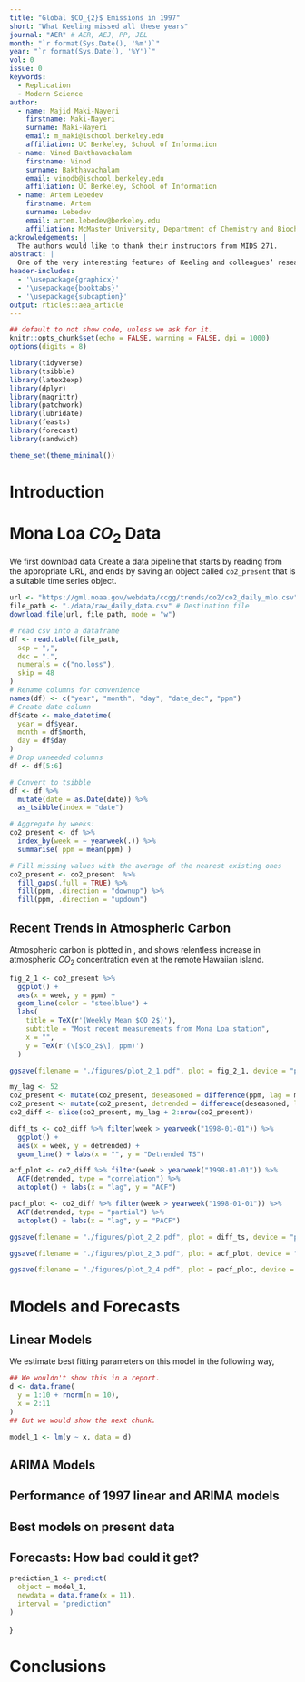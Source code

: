 ```yaml
---
title: "Global $CO_{2}$ Emissions in 1997"
short: "What Keeling missed all these years"
journal: "AER" # AER, AEJ, PP, JEL
month: "`r format(Sys.Date(), '%m')`"
year: "`r format(Sys.Date(), '%Y')`"
vol: 0
issue: 0
keywords:
  - Replication
  - Modern Science
author:
  - name: Majid Maki-Nayeri
    firstname: Maki-Nayeri
    surname: Maki-Nayeri
    email: m_maki@ischool.berkeley.edu
    affiliation: UC Berkeley, School of Information
  - name: Vinod Bakthavachalam
    firstname: Vinod
    surname: Bakthavachalam
    email: vinodb@ischool.berkeley.edu
    affiliation: UC Berkeley, School of Information
  - name: Artem Lebedev
    firstname: Artem 
    surname: Lebedev
    email: artem.lebedev@berkeley.edu
    affiliation: McMaster University, Department of Chemistry and Biochemistry
acknowledgements: | 
  The authors would like to thank their instructors from MIDS 271.
abstract: | 
  One of the very interesting features of Keeling and colleagues’ research is that they were able to evaluate, and re-evaluate the data as new series of measurements were released. This permitted the evaluation of previous models’ performance and a much more difficult question: If their models’ predictions were “off” was this the result of a failure of the model, or a change in the system?
header-includes: 
  - '\usepackage{graphicx}'
  - '\usepackage{booktabs}'
  - '\usepackage{subcaption}'
output: rticles::aea_article
---
```


```r
## default to not show code, unless we ask for it.
knitr::opts_chunk$set(echo = FALSE, warning = FALSE, dpi = 1000)
options(digits = 8)
```


```r
library(tidyverse)
library(tsibble)
library(latex2exp)
library(dplyr)
library(magrittr)
library(patchwork)
library(lubridate)
library(feasts)
library(forecast)
library(sandwich)

theme_set(theme_minimal())
```

# Introduction

\textcolor{red}{In this introduction, you can assume that your reader will have just read your 1997 report. In this introduc-
tion, very briefly pose the question that you are evaluating, and describe what (if anything) has changed in
the data generating process between 1997 and the present.} 

# Mona Loa $CO_{2}$ Data 
We first download data Create a data pipeline that starts by reading from the appropriate URL, and ends by saving an object called `co2_present` that is a suitable time series object. 

```r
url <- "https://gml.noaa.gov/webdata/ccgg/trends/co2/co2_daily_mlo.csv" # URL
file_path <- "./data/raw_daily_data.csv" # Destination file
download.file(url, file_path, mode = "w")
```
```r
# read csv into a dataframe
df <- read.table(file_path,
  sep = ",",
  dec = ".",
  numerals = c("no.loss"),
  skip = 48
)
# Rename columns for convenience
names(df) <- c("year", "month", "day", "date_dec", "ppm")
# Create date column
df$date <- make_datetime(
  year = df$year,
  month = df$month,
  day = df$day
)
# Drop unneeded columns
df <- df[5:6]

# Convert to tsibble
df <- df %>%
  mutate(date = as.Date(date)) %>%
  as_tsibble(index = "date")

# Aggregate by weeks:
co2_present <- df %>%
  index_by(week = ~ yearweek(.)) %>%
  summarise( ppm = mean(ppm) )

# Fill missing values with the average of the nearest existing ones
co2_present <- co2_present  %>% 
  fill_gaps(.full = TRUE) %>%
  fill(ppm, .direction = "downup") %>%
  fill(ppm, .direction = "updown")
```


## Recent Trends in Atmospheric Carbon 
\textcolor{red}{Conduct the same EDA on this data. Describe how the Keeling Curve evolved from 1997 to the present, noting where the series seems to be following similar trends to the series that you "evaluated in 1997" and where the series seems to be following different trends. This EDA can use the same, or very similar tools and views as you provided in your 1997 report.}

Atmospheric carbon is plotted in \autoref{fig:carbon}, and shows relentless increase in atmospheric $CO_2$ concentration even at the remote Hawaiian island.

```r
fig_2_1 <- co2_present %>%
  ggplot() +
  aes(x = week, y = ppm) +
  geom_line(color = "steelblue") +
  labs(
    title = TeX(r'(Weekly Mean $CO_2$)'),
    subtitle = "Most recent measurements from Mona Loa station",
    x = "",
    y = TeX(r'(\[$CO_2$\], ppm)')
  )

ggsave(filename = "./figures/plot_2_1.pdf", plot = fig_2_1, device = "pdf", units = c("in"), height = 5, width = 10)
```

\begin{figure}
  \includegraphics[width=.8\linewidth]{./figures/plot_2_1.pdf}
  \caption{Recent trend in $CO_2$ concentration\label{fig:carbon}}
  \begin{figurenotes}
    $CO_2$ concentration from 1974 onward continues to exhibit ever accelerating growth, with strong seasonal oscillations. These patterns points to the need of de-seasoning and de-trending before further analysis.
  \end{figurenotes}
\end{figure} 

```r
my_lag <- 52
co2_present <- mutate(co2_present, deseasoned = difference(ppm, lag = my_lag))
co2_present <- mutate(co2_present, detrended = difference(deseasoned, lag = 1))
co2_diff <- slice(co2_present, my_lag + 2:nrow(co2_present))

diff_ts <- co2_diff %>% filter(week > yearweek("1998-01-01")) %>%
  ggplot() +
  aes(x = week, y = detrended) +
  geom_line() + labs(x = "", y = "Detrended TS")

acf_plot <- co2_diff %>% filter(week > yearweek("1998-01-01")) %>%
  ACF(detrended, type = "correlation") %>%
  autoplot() + labs(x = "lag", y = "ACF")

pacf_plot <- co2_diff %>% filter(week > yearweek("1998-01-01")) %>%
  ACF(detrended, type = "partial") %>%
  autoplot() + labs(x = "lag", y = "PACF")

ggsave(filename = "./figures/plot_2_2.pdf", plot = diff_ts, device = "pdf", units = c("in"), height = 4, width = 10)

ggsave(filename = "./figures/plot_2_3.pdf", plot = acf_plot, device = "pdf", units = c("in"), height = 4, width = 5)

ggsave(filename = "./figures/plot_2_4.pdf", plot = pacf_plot, device = "pdf", units = c("in"), height = 4, width = 5)
```
\begin{figure}
  \includegraphics[width=.8\linewidth]{./figures/plot_2_2.pdf}
  \caption{De-seasoned/-trended series for $CO_2$ concentration\label{fig:notrend_ts}}
\end{figure} 
\begin{figure}
  \centering
  \begin{subfigure}[b]{0.45\textwidth}
    \includegraphics[width=\textwidth]{./figures/plot_2_3.pdf}
    \caption{Recent trend in $CO_2$ concentration\label{fig:notrend_acf}}
  \end{subfigure}
  \hfill
  \begin{subfigure}[b]{0.45\textwidth}
    \includegraphics[width=\textwidth]{./figures/plot_2_4.pdf}
    \caption{Recent trend in $CO_2$ concentration\label{fig:notrend_pacf}}
  \end{subfigure}
  \caption{Diagnostic plots for de-trended series\label{fig:notrend_plots}}
\end{figure}


# Models and Forecasts 
\textcolor{red}{While these plots might be compelling, it is often challenging to learn the exact nature of a time serires process from only these overview, "time vs. outcome" style of plots. In this section, we present evaluate two classes models to assess which time series model is most appropriate to use. }

## Linear Models 

\textcolor{red}{Descriptively compare realized atmospheric CO2 levels to those predicted by your forecast from a linear time model in 1997 (i.e. "Task 2a"). (You do not need to run any formal tests for this task.) }

\begin{equation}
\label{eq:one}
\text{CO}_{2} = \phi_{0} + \phi_{1} + \epsilon_{eit}
\end{equation} 


We estimate best fitting parameters on this model in the following way, 
```r
## We wouldn't show this in a report.
d <- data.frame(
  y = 1:10 + rnorm(n = 10),
  x = 2:11
)
## But we would show the next chunk.
```

```r
model_1 <- lm(y ~ x, data = d)
```

## ARIMA Models 

\textcolor{red}{Descriptively compare realized atmospheric CO2 levels to those predicted by your forecast from the ARIMA model that you fitted in 1997 (i.e. "Task 3a"). Describe how the Keeling Curve evolved from 1997 to the present.}

## Performance of 1997 linear and ARIMA models 

\textcolor{red}{In 1997 you made predictions about the first time that CO2 would cross 420 ppm. How close were your models to the truth?}

\textcolor{red}{After reflecting on your performance on this threshold-prediction task, continue to use the weekly data to generate a month-average series from 1997 to the present, and compare the overall forecasting performance of your models from Parts 2a and 3b over the entire period. (You should conduct formal tests for this task.)}

## Best models on present data

\textcolor{red}{Seasonally adjust the weekly NOAA data, and split both seasonally-adjusted (SA) and non-seasonally-adjusted (NSA) series into training and test sets, using the last two years of observations as the test sets. For both SA and NSA series, fit ARIMA models using all appropriate steps. Measure and discuss how your models perform in-sample and (psuedo-) out-of-sample, comparing candidate models and explaining your choice. In addition, fit a polynomial time-trend model to the seasonally-adjusted series and compare its performance to that of your ARIMA model.}

## Forecasts: How bad could it get?

\textcolor{red}{With the non-seasonally adjusted data series, generate predictions for when atmospheric CO2 is expected to be at 420 ppm and 500 ppm levels for the first and final times (consider prediction intervals as well as point estimates in your answer). Generate a prediction for atmospheric CO2 levels in the year 2122. How confident are you that these will be accurate predictions?}

```r
prediction_1 <- predict(
  object = model_1,
  newdata = data.frame(x = 11),
  interval = "prediction"
)
```


\textcolor{red}{Because we have fitted a model, we can make predictions from that model. Our preferred model, named in \autoref{eq:one} is quite simple, and as you might notice, does not in fact match up with the model that we have fitted. However, from this model is is possible to reason about what the outcomes would be if the *input concept* were to be slightly ouside of the observed data range. In particular, if *input concept* were as high as $11$, then we would expect the *output concept* to be `r prediction_1[1,1]`, with a prediction interval that ranges from [`r prediction_1[1,2]`, `r prediction_1[1,3]`]}}

# Conclusions 

\textcolor{red}{What to conclude is unclear. }

\bibliographystyle{aea}
\bibliography{references}

\appendix
\section{Appendix: Model Robustness}

\textcolor{red}{While the most plausible model that we estimate is reported in the main, "Modeling" section, in this appendix to the article we examine alternative models. Here, our intent is to provide a skeptic that does not accept our assessment of this model as an ARIMA of order (1,2,3) an understanding of model forecasts under alternative scenarios. }
